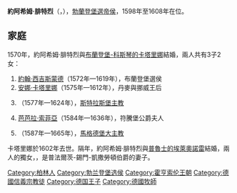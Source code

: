 {{Multiple issues|
{{Expand language|1=en|time=2020-11-18T03:51:09+00:00}}
{{Unreferenced|time=2020-11-18T03:51:09+00:00}}
}}
{{Infobox royalty
| name         = 約阿希姆·腓特烈
| image        = JoachimFriedrichBrandenburg1600.JPG
| succession  = 勃蘭登堡選帝侯
| reign       = 1598年1月8日 — 1608年7月18日
| predecessor  = [[約翰·格奧爾格|約翰·格奧爾格]]
| successor    = [[約翰·西吉斯蒙德|約翰·西吉斯蒙德]]
| birth_date   = {{birth_date|1546|1|27|df=yes}}
| birth_place  = [[克爾恩_(柏林)|克爾恩]]
| death_date   = {{death date and age|1608|7|18|1546|1|27|df=yes}}
| death_place  = [[克珀尼克|克珀尼克]]
| burial_place = [[柏林大教堂|柏林大教堂]]
| house        = [[霍亨索倫王朝|霍亨索倫王朝]]
| father       = [[約翰·格奧爾格|布蘭登堡選侯約翰·格奧爾格]]
| mother       = [[萊格尼察的索菲亞|萊格尼察的索菲亞]]
| religion     = [[信義宗|信義宗]]
}}
'''約阿希姆·腓特烈'''（{{lang-de|Joachim Friedrich}}，{{bd|1546年|1月27日|1608年|7月18日}}），[[勃蘭登堡選帝侯|勃蘭登堡選帝侯]]，1598年至1608年在位。

== 家庭 ==
1570年，約阿希姆·腓特烈與[[布蘭登堡-科斯琴的卡塔里娜|布蘭登堡-科斯琴的卡塔里娜]]結婚，兩人共有3子2女：
# [[約翰·西吉斯蒙德|約翰·西吉斯蒙德]]（1572年—1619年），布蘭登堡選侯
# [[布蘭登堡的安娜·卡塔里娜|安娜·卡塔里娜]]（1575年—1612年），丹麥與挪威王后
# {{le|約翰·格奧爾格 (布蘭登堡-雅格恩多夫)|Johann Georg von Brandenburg|約翰·格奧爾格}}（1577年—1624年），[[天主教斯特拉斯堡总教区|斯特拉斯堡主教]]
# [[布蘭登堡的芭芭拉·索菲亞|芭芭拉·索菲亞]]（1584年—1636年），符騰堡公爵夫人
# {{le|布蘭登堡的克里斯蒂安·威廉|Christian William of Brandenburg|克里斯蒂安·威廉}}（1587年—1665年），[[天主教马格德堡教区|馬格德堡大主教]]

卡塔里娜於1602年去世。隔年，約阿希姆·腓特烈與[[普魯士的埃萊奧諾雷|普魯士的埃萊奧諾雷]]結婚，兩人的獨女，{{link-de|布蘭登堡的瑪麗·艾蕾諾爾|Marie Eleonore von Brandenburg|瑪麗·艾蕾諾爾}}，是普法爾茨-錫門-凱撒勞頓伯爵{{le|路德維希·菲利普 (普法爾茨-錫門-凱撒勞頓)|Louis Philip, Count Palatine of Simmern-Kaiserslautern|路德維希·菲利普}}的妻子。

{{DEFAULTSORT: Joachim Friedrich}}
[[Category:柏林人|Category:柏林人]]
[[Category:勃兰登堡选侯|Category:勃兰登堡选侯]]
[[Category:霍亨索伦王朝|Category:霍亨索伦王朝]]
[[Category:德國信義宗教徒|Category:德國信義宗教徒]]
[[Category:德国王子|Category:德国王子]]
[[Category:德國牧師|Category:德國牧師]]